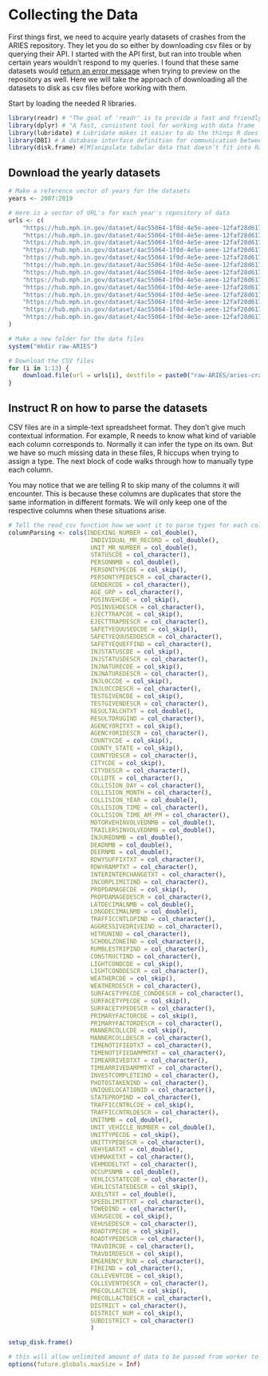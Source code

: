 # Collecting the Data

First things first, we need to acquire yearly datasets of crashes from the ARIES repository. They let you do so either by downloading csv files or by querying their API. I started with the API first, but ran into trouble when certain years wouldn't respond to my queries. I found that these same datasets would [return an error message](https://i.postimg.cc/wvxV7W9b/ARIES-server-not-responding.png) when trying to preview on the repository as well. Here we will take the approach of downloading all the datasets to disk as csv files before working with them.

Start by loading the needed R libraries.

```r
library(readr) # "The goal of 'readr' is to provide a fast and friendly way to read rectangular data (like 'csv', 'tsv', and 'fwf')."
library(dplyr) # "A fast, consistent tool for working with data frame like objects, both in memory and out of memory.
library(lubridate) # Lubridate makes it easier to do the things R does with date-times and possible to do the things R does not.
library(DBI) # A database interface definition for communication between R and relational database management systems.
library(disk.frame) #[M]anipulate tabular data that doesn’t fit into Random Access Memory
```

## Download the yearly datasets

```r
# Make a reference vector of years for the datasets
years <- 2007:2019

# Here is a vector of URL's for each year's repository of data
urls <- c(
    "https://hub.mph.in.gov/dataset/4ac55064-1f0d-4e5e-aeee-12faf28d6175/resource/994487c5-5d44-4fb9-ae9d-84ca75659bf0/download/aries_crash_data_2007.csv",
    "https://hub.mph.in.gov/dataset/4ac55064-1f0d-4e5e-aeee-12faf28d6175/resource/e4e56445-8cb6-4fc5-955c-7a2331684279/download/aries_crash_data_2008.csv",
    "https://hub.mph.in.gov/dataset/4ac55064-1f0d-4e5e-aeee-12faf28d6175/resource/881391be-d712-44b4-bfd0-ef9f018a4e4b/download/aries_crash_data_2009.csv",
    "https://hub.mph.in.gov/dataset/4ac55064-1f0d-4e5e-aeee-12faf28d6175/resource/46eb8985-f5b5-4635-9d6c-769dbd05fa02/download/aries_crash_data_2010.csv",
    "https://hub.mph.in.gov/dataset/4ac55064-1f0d-4e5e-aeee-12faf28d6175/resource/32ecfbfa-cf4b-4f64-af48-e1a624ae5ba4/download/aries_crash_data_2011.csv",
    "https://hub.mph.in.gov/dataset/4ac55064-1f0d-4e5e-aeee-12faf28d6175/resource/c2727405-925d-48fe-a8c1-06058ee65a25/download/aries_crash_data_2012.csv",
    "https://hub.mph.in.gov/dataset/4ac55064-1f0d-4e5e-aeee-12faf28d6175/resource/ca9adbd5-001e-49e7-a850-f9f3471eb2db/download/aries_crash_data_2013.csv",
    "https://hub.mph.in.gov/dataset/4ac55064-1f0d-4e5e-aeee-12faf28d6175/resource/a5262209-109c-49cd-b6a9-a72970dc1cf5/download/aries_crash_data_2014.csv",
    "https://hub.mph.in.gov/dataset/4ac55064-1f0d-4e5e-aeee-12faf28d6175/resource/7fd801c4-4cf3-4e18-a949-a4d21401d798/download/aries_crash_data_2015.csv",
    "https://hub.mph.in.gov/dataset/4ac55064-1f0d-4e5e-aeee-12faf28d6175/resource/88646815-5b52-433b-9609-c75500e48e4c/download/aries_crash_data_2016.csv",
    "https://hub.mph.in.gov/dataset/4ac55064-1f0d-4e5e-aeee-12faf28d6175/resource/911880b1-d0bb-4168-a5c1-a52dcc291445/download/aries_crash_data_2017.csv",
    "https://hub.mph.in.gov/dataset/4ac55064-1f0d-4e5e-aeee-12faf28d6175/resource/cc90589c-72d8-4d92-a5fe-73254b555c73/download/aries_crash_data_2018.csv",
    "https://hub.mph.in.gov/dataset/4ac55064-1f0d-4e5e-aeee-12faf28d6175/resource/7081439e-33c9-45f5-9c0b-86d8a8c49252/download/aries_crash_data_2019.csv"
)

# Make a new folder for the data files
system("mkdir raw-ARIES")

# Download the CSV files
for (i in 1:13) {
    download.file(url = urls[i], destfile = paste0("raw-ARIES/aries-crash-data-",years[i],".csv"))
}
```

## Instruct R on how to parse the datasets

CSV files are in a simple-text spreadsheet format. They don't give much contextual information. For example, R needs to know what kind of variable each column corresponds to. Normally it can infer the type on its own. But we have so much missing data in these files, R hiccups when trying to assign a type. The next block of code walks through how to manually type each column.

You may notice that we are telling R to skip many of the columns it will encounter. This is because these columns are duplicates that store the same information in different formats. We will only keep one of the respective columns when these situations arise.

```r
# Tell the read_csv function how we want it to parse types for each column of the csv files. 
columnParsing <- cols(INDEXING_NUMBER = col_double(),
                       INDIVIDUAL_MR_RECORD = col_double(),
                       UNIT_MR_NUMBER = col_double(),
                       STATUSCDE = col_character(),
                       PERSONNMB = col_double(),
                       PERSONTYPECDE = col_skip(),
                       PERSONTYPEDESCR = col_character(),
                       GENDERCDE = col_character(),
                       AGE_GRP = col_character(),
                       POSINVEHCDE = col_skip(),
                       POSINVEHDESCR = col_character(),
                       EJECTTRAPCDE = col_skip(),
                       EJECTTRAPDESCR = col_character(),
                       SAFETYEQUUSEDCDE = col_skip(),
                       SAFETYEQUUSEDDESCR = col_character(),
                       SAFETYEQUEFFIND = col_character(),
                       INJSTATUSCDE = col_skip(),
                       INJSTATUSDESCR = col_character(),
                       INJNATURECDE = col_skip(),
                       INJNATUREDESCR = col_character(),
                       INJLOCCDE = col_skip(),
                       INJLOCCDESCR = col_character(),
                       TESTGIVENCDE = col_skip(),
                       TESTGIVENDESCR = col_character(),
                       RESULTALCHTXT = col_double(),
                       RESULTDRUGIND = col_character(),
                       AGENCYORITXT = col_skip(),
                       AGENCYORIDESCR = col_character(),
                       COUNTYCDE = col_skip(),
                       COUNTY_STATE = col_skip(),
                       COUNTYDESCR = col_character(),
                       CITYCDE = col_skip(),
                       CITYDESCR = col_character(),
                       COLLDTE = col_character(),
                       COLLISION_DAY = col_character(),
                       COLLISION_MONTH = col_character(),
                       COLLISION_YEAR = col_double(),
                       COLLISION_TIME = col_character(),
                       COLLISION_TIME_AM_PM = col_character(),
                       MOTORVEHINVOLVEDNMB = col_double(),
                       TRAILERSINVOLVEDNMB = col_double(),
                       INJUREDNMB = col_double(),
                       DEADNMB = col_double(),
                       DEERNMB = col_double(),
                       RDWYSUFFIXTXT = col_character(),
                       RDWYRAMPTXT = col_character(),
                       INTERINTERCHANGETXT = col_character(),
                       INCORPLIMITIND = col_character(),
                       PROPDAMAGECDE = col_skip(),
                       PROPDAMAGEDESCR = col_character(),
                       LATDECIMALNMB = col_double(),
                       LONGDECIMALNMB = col_double(),
                       TRAFFICCNTLOPIND = col_character(),
                       AGGRESSIVEDRIVEIND = col_character(),
                       HITRUNIND = col_character(),
                       SCHOOLZONEIND = col_character(),
                       RUMBLESTRIPIND = col_character(),
                       CONSTRUCTIND = col_character(),
                       LIGHTCONDCDE = col_skip(),
                       LIGHTCONDDESCR = col_character(),
                       WEATHERCDE = col_skip(),
                       WEATHERDESCR = col_character(),
                       SURFACETYPECDE_CONDDESCR = col_character(),
                       SURFACETYPECDE = col_skip(),
                       SURFACETYPEDESCR = col_character(),
                       PRIMARYFACTORCDE = col_skip(),
                       PRIMARYFACTORDESCR = col_character(),
                       MANNERCOLLCDE = col_skip(),
                       MANNERCOLLDESCR = col_character(),
                       TIMENOTIFIEDTXT = col_character(),
                       TIMENOTIFIEDAMPMTXT = col_character(),
                       TIMEARRIVEDTXT = col_character(),
                       TIMEARRIVEDAMPMTXT = col_character(),
                       INVESTCOMPLETEIND = col_character(),
                       PHOTOSTAKENIND = col_character(),
                       UNIQUELOCATIONID = col_character(),
                       STATEPROPIND = col_character(),
                       TRAFFICCNTRLCDE = col_skip(),
                       TRAFFICCNTRLDESCR = col_character(),
                       UNITNMB = col_double(),
                       UNIT_VEHICLE_NUMBER = col_double(),
                       UNITTYPECDE = col_skip(),
                       UNITTYPEDESCR = col_character(),
                       VEHYEARTXT = col_double(),
                       VEHMAKETXT = col_character(),
                       VEHMODELTXT = col_character(),
                       OCCUPSNMB = col_double(),
                       VEHLICSTATECDE = col_character(),
                       VEHLICSTATEDESCR = col_skip(),
                       AXELSTXT = col_double(),
                       SPEEDLIMITTXT = col_character(),
                       TOWEDIND = col_character(),
                       VEHUSECDE = col_skip(),
                       VEHUSEDESCR = col_character(),
                       ROADTYPECDE = col_skip(),
                       ROADTYPEDESCR = col_character(),
                       TRAVDIRCDE = col_character(),
                       TRAVDIRDESCR = col_skip(),
                       EMGERENCY_RUN = col_character(),
                       FIREIND = col_character(),
                       COLLEVENTCDE = col_skip(),
                       COLLEVENTDESCR = col_character(),
                       PRECOLLACTCDE = col_skip(),
                       PRECOLLACTDESCR = col_character(),
                       DISTRICT = col_character(),
                       DISTRICT_NUM = col_skip(),
                       SUBDISTRICT = col_character()
                       )
```

```r
setup_disk.frame()

# this will allow unlimited amount of data to be passed from worker to worker
options(future.globals.maxSize = Inf)
```

